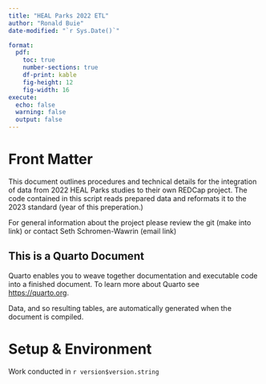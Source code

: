 ```yaml
---
title: "HEAL Parks 2022 ETL"
author: "Ronald Buie"
date-modified: "`r Sys.Date()`"

format: 
  pdf:
    toc: true
    number-sections: true
    df-print: kable
    fig-height: 12
    fig-width: 16
execute: 
  echo: false
  warning: false
  output: false
---
```


# Front Matter

This document outlines procedures and technical details for the integration of data from 2022 HEAL Parks studies to their own REDCap project. The code contained in this script reads prepared data and reformats it to the 2023 standard (year of this preperation.) 

For general information about the project please review the git (make into link) or contact Seth Schromen-Wawrin (email link)

## This is a Quarto Document

Quarto enables you to weave together documentation and executable code into a finished document. To learn more about Quarto see <https://quarto.org>.

Data, and so resulting tables, are automatically generated when the document is compiled.

# Setup & Environment

Work conducted in `r version$version.string`
